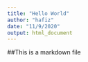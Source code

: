 ```yaml
---
title: "Hello World"
author: "hafiz"
date: "11/9/2020"
output: html_document
---
```


##This is a markdown file